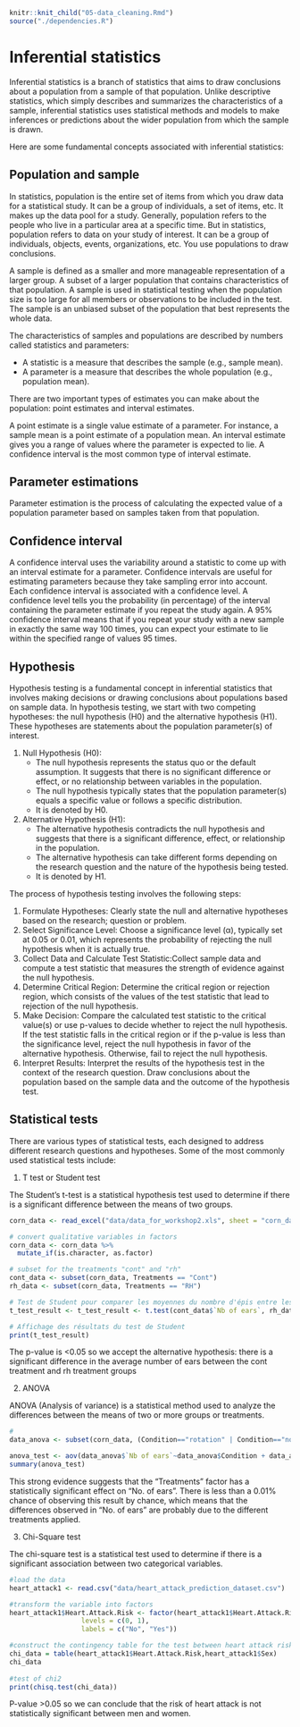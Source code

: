 ```r
knitr::knit_child("05-data_cleaning.Rmd")
source("./dependencies.R")
```


# Inferential statistics

Inferential statistics is a branch of statistics that aims to draw conclusions about a population from a sample of that population. Unlike descriptive statistics, which simply describes and summarizes the characteristics of a sample, inferential statistics uses statistical methods and models to make inferences or predictions about the wider population from which the sample is drawn.

Here are some fundamental concepts associated with inferential statistics:

## Population and sample

In statistics, population is the entire set of items from which you draw data for a statistical study. It can be a group of individuals, a set of items, etc. It makes up the data pool for a study. Generally, population refers to the people who live in a particular area at a specific time. But in statistics, population refers to data on your study of interest. It can be a group of individuals, objects, events, organizations, etc. You use populations to draw conclusions.

A sample is defined as a smaller and more manageable representation of a larger group. A subset of a larger population that contains characteristics of that population. A sample is used in statistical testing when the population size is too large for all members or observations to be included in the test.\
The sample is an unbiased subset of the population that best represents the whole data.

The characteristics of samples and populations are described by numbers called statistics and parameters:

- A statistic is a measure that describes the sample (e.g., sample mean).
- A parameter is a measure that describes the whole population (e.g., population mean).

There are two important types of estimates you can make about the population: point estimates and interval estimates.

A point estimate is a single value estimate of a parameter. For instance, a sample mean is a point estimate of a population mean.
An interval estimate gives you a range of values where the parameter is expected to lie. A confidence interval is the most common type of interval estimate.

## Parameter estimations
Parameter estimation is the process of calculating the expected value of a population parameter based on samples taken from that population. 

## Confidence interval

A confidence interval uses the variability around a statistic to come up with an interval estimate for a parameter. Confidence intervals are useful for estimating parameters because they take sampling error into account.\
Each confidence interval is associated with a confidence level. A confidence level tells you the probability (in percentage) of the interval containing the parameter estimate if you repeat the study again.
A 95% confidence interval means that if you repeat your study with a new sample in exactly the same way 100 times, you can expect your estimate to lie within the specified range of values 95 times.

## Hypothesis

Hypothesis testing is a fundamental concept in inferential statistics that involves making decisions or drawing conclusions about populations based on sample data. In hypothesis testing, we start with two competing hypotheses: the null hypothesis (H0) and the alternative hypothesis (H1). These hypotheses are statements about the population parameter(s) of interest.

1. Null Hypothesis (H0):
    * The null hypothesis represents the status quo or the default assumption. It suggests that there is no significant difference or effect, or no relationship between variables in the population.
    * The null hypothesis typically states that the population parameter(s) equals a specific value or follows a specific distribution.
    * It is denoted by H0.

2. Alternative Hypothesis (H1):
    * The alternative hypothesis contradicts the null hypothesis and suggests that there is a significant difference, effect, or relationship in the population.
    * The alternative hypothesis can take different forms depending on the research question and the nature of the hypothesis being tested.
    * It is denoted by H1.
    
The process of hypothesis testing involves the following steps:

1) Formulate Hypotheses: Clearly state the null and alternative hypotheses based on the research; question or problem.
2) Select Significance Level: Choose a significance level (α), typically set at 0.05 or 0.01, which represents the probability of rejecting the null hypothesis when it is actually true.
3) Collect Data and Calculate Test Statistic:Collect sample data and compute a test statistic that measures the strength of evidence against the null hypothesis.
4) Determine Critical Region: Determine the critical region or rejection region, which consists of the values of the test statistic that lead to rejection of the null hypothesis.
5) Make Decision: Compare the calculated test statistic to the critical value(s) or use p-values to decide whether to reject the null hypothesis. If the test statistic falls in the critical region or if the p-value is less than the significance level, reject the null hypothesis in favor of the alternative hypothesis. Otherwise, fail to reject the null hypothesis.
6) Interpret Results: Interpret the results of the hypothesis test in the context of the research question. Draw conclusions about the population based on the sample data and the outcome of the hypothesis test.

## Statistical tests

There are various types of statistical tests, each designed to address different research questions and hypotheses. Some of the most commonly used statistical tests include:

1. T test or Student test

The Student's t-test is a statistical hypothesis test used to determine if there is a significant difference between the means of two groups. 
```r
corn_data <- read_excel("data/data_for_workshop2.xls", sheet = "corn_data")

# convert qualitative variables in factors
corn_data <- corn_data %>%
  mutate_if(is.character, as.factor)

# subset for the treatments "cont" and "rh"
cont_data <- subset(corn_data, Treatments == "Cont")
rh_data <- subset(corn_data, Treatments == "RH")

# Test de Student pour comparer les moyennes du nombre d'épis entre les traitements "Cont" et "RH"
t_test_result <- t_test_result <- t.test(cont_data$`Nb of ears`, rh_data$`Nb of ears`, alternative = "two.sided", mu = 0, conf.level = 0.95)

# Affichage des résultats du test de Student
print(t_test_result)
```
The p-value is <0.05 so we accept the alternative hypothesis: there is a significant difference in the average number of ears between the cont treatment and rh treatment groups

2. ANOVA

ANOVA (Analysis of variance) is a statistical method used to analyze the differences between the means of two or more groups or treatments.
```r
#
data_anova <- subset(corn_data, (Condition=="rotation" | Condition=="non-rotation"))

anova_test <- aov(data_anova$`Nb of ears`~data_anova$Condition + data_anova$Treatments)
summary(anova_test)
```

This strong evidence suggests that the "Treatments" factor has a statistically significant effect on "No. of ears". There is less than a 0.01% chance of observing this result by chance, which means that the differences observed in "No. of ears" are probably due to the different treatments applied.

3. Chi-Square test

The chi-square test is a statistical test used to determine if there is a significant association between two categorical variables.
```r
#load the data
heart_attack1 <- read.csv("data/heart_attack_prediction_dataset.csv")

#transform the variable into factors
heart_attack1$Heart.Attack.Risk <- factor(heart_attack1$Heart.Attack.Risk, 
                  levels = c(0, 1),
                  labels = c("No", "Yes"))

#construct the contingency table for the test between heart attack risk ans sex
chi_data = table(heart_attack1$Heart.Attack.Risk,heart_attack1$Sex) 
chi_data
                 
#test of chi2
print(chisq.test(chi_data))
```
P-value >0.05 so we can conclude that the risk of heart attack is not statistically significant between men and women. 

